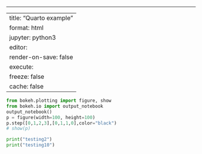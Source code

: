 ------------------------------------------------------------------------

---
title: "Quarto example"
format: html
jupyter: python3
editor: 
  render-on-save: false
execute:
  freeze: false
  cache: false
---

```python
from bokeh.plotting import figure, show
from bokeh.io import output_notebook 
output_notebook()
p = figure(width=100, height=100)
p.step([0,1,2,3],[0,1,1,0],color="black")
# show(p)
```

```python
print("testing2")
print("testing10")
```